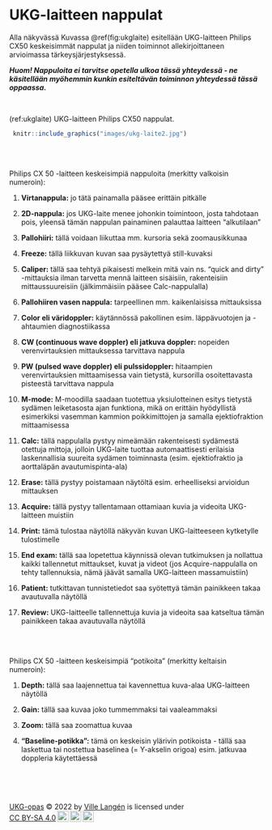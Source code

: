 # UKG-laitteen nappulat

Alla näkyvässä Kuvassa \@ref(fig:ukglaite) esitellään UKG-laitteen Philips CX50 keskeisimmät nappulat ja niiden toiminnot allekirjoittaneen arvioimassa tärkeysjärjestyksessä.

***Huom! Nappuloita ei tarvitse opetella ulkoa tässä yhteydessä - ne käsitellään myöhemmin kunkin esiteltävän toiminnon yhteydessä tässä oppaassa.***

<br />


(ref:ukglaite) UKG-laitteen Philips CX50 nappulat.

```r
 knitr::include_graphics("images/ukg-laite2.jpg")
```


<br/>
<br/>

Philips CX 50 -laitteen keskeisimpiä nappuloita (merkitty valkoisin numeroin):

1. **Virtanappula:** jo tätä painamalla pääsee erittäin pitkälle

2. **2D-nappula:** jos UKG-laite menee johonkin toimintoon, josta tahdotaan pois, yleensä tämän nappulan painaminen palauttaa laitteen "alkutilaan"

3. **Pallohiiri:** tällä voidaan liikuttaa mm. kursoria sekä zoomausikkunaa

4. **Freeze:** tällä liikkuvan kuvan saa pysäytettyä still-kuvaksi

5. **Caliper:** tällä saa tehtyä pikaisesti melkein mitä vain ns. "quick and dirty" -mittauksia ilman tarvetta mennä laitteen sisäisiin, rakenteisiin mittaussuureisiin (jälkimmäisiin pääsee Calc-nappulalla) 

6. **Pallohiiren vasen nappula:** tarpeellinen mm. kaikenlaisissa mittauksissa

7. **Color eli väridoppler:** käytännössä pakollinen esim. läppävuotojen ja -ahtaumien diagnostiikassa

8. **CW (continuous wave doppler) eli jatkuva doppler:** nopeiden verenvirtauksien mittauksessa tarvittava nappula

9. **PW (pulsed wave doppler) eli pulssidoppler:** hitaampien verenvirtauksien mittaamisessa vain tietystä, kursorilla osoitettavasta pisteestä tarvittava nappula

10. **M-mode:** M-moodilla saadaan tuotettua yksiulotteinen esitys tietystä sydämen leiketasosta ajan funktiona, mikä on erittäin hyödyllistä esimerkiksi vasemman kammion poikkimittojen ja samalla ejektiofraktion mittaamisessa

11. **Calc:** tällä nappulalla pystyy nimeämään rakenteisesti sydämestä otettuja mittoja, jolloin UKG-laite tuottaa automaattisesti erilaisia laskennallisia suureita sydämen toiminnasta (esim. ejektiofraktio ja aorttaläpän avautumispinta-ala)

12. **Erase:** tällä pystyy poistamaan näytöltä esim. erheelliseksi arvioidun mittauksen

13. **Acquire:** tällä pystyy tallentamaan ottamiaan kuvia ja videoita UKG-laitteen muistiin

14. **Print:** tämä tulostaa näytöllä näkyvän kuvan UKG-laitteeseen kytketylle tulostimelle

15. **End exam:** tällä saa lopetettua käynnissä olevan tutkimuksen ja nollattua kaikki tallennetut mittaukset, kuvat ja videot (jos Acquire-nappulalla on tehty tallennuksia, nämä jäävät samalla UKG-laitteen massamuistiin)

16. **Patient:** tutkittavan tunnistetiedot saa syötettyä tämän painikkeen takaa avautuvalla näytöllä

17. **Review:** UKG-laitteelle tallennettuja kuvia ja videoita saa katseltua tämän painikkeen takaa avautuvalla näytöllä


<br/>
<br/>

Philips CX 50 -laitteen keskeisimpiä "potikoita" (merkitty keltaisin numeroin):

1. **Depth:** tällä saa laajennettua tai kavennettua kuva-alaa UKG-laitteen näytöllä

2. **Gain:** tällä saa kuvaa joko tummemmaksi tai vaaleammaksi

3. **Zoom:** tällä saa zoomattua kuvaa

4. **"Baseline-potikka":** tämä on keskeisin ylärivin potikoista - tällä saa laskettua tai nostettua baselinea (= Y-akselin origoa) esim. jatkuvaa doppleria käytettäessä




<br/>
<br/>
<br/>
<p xmlns:cc="http://creativecommons.org/ns#" xmlns:dct="http://purl.org/dc/terms/"><a property="dct:title" rel="cc:attributionURL" href="https://ukg-opas.netlify.app/">UKG-opas</a> © 2022 by <a rel="cc:attributionURL dct:creator" property="cc:attributionName" href="https://www.linkedin.com/in/ville-langen/">Ville Langén</a> is licensed under <a href="https://creativecommons.org/licenses/by-sa/4.0/?ref=chooser-v1" target="_blank" rel="license noopener noreferrer" style="display:inline-block;">CC BY-SA 4.0<img style="height:22px!important;margin-left:3px;vertical-align:text-bottom;" src="https://mirrors.creativecommons.org/presskit/icons/cc.svg?ref=chooser-v1" alt=""><img style="height:22px!important;margin-left:3px;vertical-align:text-bottom;" src="https://mirrors.creativecommons.org/presskit/icons/by.svg?ref=chooser-v1" alt=""><img style="height:22px!important;margin-left:3px;vertical-align:text-bottom;" src="https://mirrors.creativecommons.org/presskit/icons/sa.svg?ref=chooser-v1" alt=""></a></p>